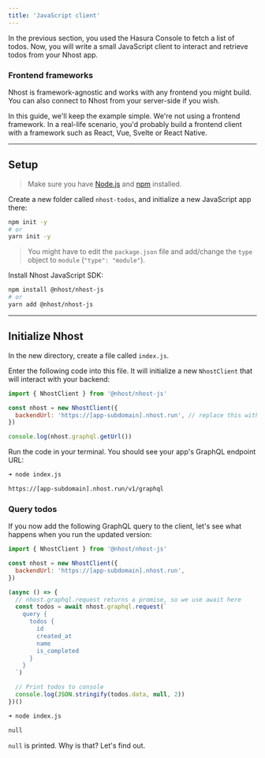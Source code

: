 ```yaml
---
title: 'JavaScript client'
---
```


In the previous section, you used the Hasura Console to fetch a list of todos. Now, you will write a small JavaScript client to interact and retrieve todos from your Nhost app.

### Frontend frameworks

Nhost is framework-agnostic and works with any frontend you might build. You can also connect to Nhost from your server-side if you wish.

In this guide, we'll keep the example simple. We're not using a frontend framework. In a real-life scenario, you'd probably build a frontend client with a framework such as React, Vue, Svelte or React Native.

---

## Setup

> Make sure you have [Node.js](https://nodejs.org) and [npm](https://docs.npmjs.com/getting-started) installed.

Create a new folder called `nhost-todos`, and initialize a new JavaScript app there:

```sh
npm init -y
# or
yarn init -y
```

> You might have to edit the `package.json` file and add/change the `type` object to `module` (`"type": "module"`).

Install Nhost JavaScript SDK:

```sh
npm install @nhost/nhost-js
# or
yarn add @nhost/nhost-js
```

---

## Initialize Nhost

In the new directory, create a file called `index.js`.

Enter the following code into this file. It will initialize a new `NhostClient` that will interact with your backend:

```js
import { NhostClient } from '@nhost/nhost-js'

const nhost = new NhostClient({
  backendUrl: 'https://[app-subdomain].nhost.run', // replace this with the backend URL of your app
})

console.log(nhost.graphql.getUrl())
```

Run the code in your terminal. You should see your app's GraphQL endpoint URL:

```sh
➜ node index.js

https://[app-subdomain].nhost.run/v1/graphql
```

### Query todos

If you now add the following GraphQL query to the client, let's see what happens when you run the updated version:

```js
import { NhostClient } from '@nhost/nhost-js'

const nhost = new NhostClient({
  backendUrl: 'https://[app-subdomain].nhost.run',
})

(async () => {
  // nhost.graphql.request returns a promise, so we use await here
  const todos = await nhost.graphql.request(`
    query {
      todos {
        id
        created_at
        name
        is_completed
      }
    }
  `)

  // Print todos to console
  console.log(JSON.stringify(todos.data, null, 2))
})()
```

```sh
➜ node index.js

null
```

`null` is printed. Why is that? Let's find out.
